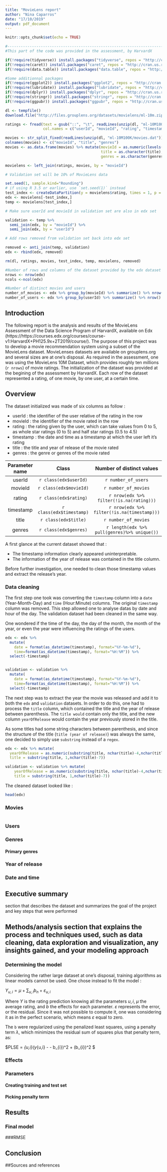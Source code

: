 ```yaml
---
title: "MovieLens report"
author: "Nina Caparros"
date: "17/10/2019"
output: pdf_document
---
```


```r
knitr::opts_chunk$set(echo = TRUE)
```

```r
#------------------------------------------------------------------------
#This part of the code was provided in the assessment, by HarvardX

if(!require(tidyverse)) install.packages("tidyverse", repos = "http://cran.us.r-project.org")
if(!require(caret)) install.packages("caret", repos = "http://cran.us.r-project.org")
if(!require(data.table)) install.packages("data.table", repos = "http://cran.us.r-project.org")

#Some additionnal packages
if(!require(ggplot2)) install.packages("ggplot2", repos = "http://cran.us.r-project.org")
if(!require(lubridate)) install.packages("lubridate", repos = "http://cran.us.r-project.org")
if(!require(dplyr)) install.packages("dplyr", repos = "http://cran.us.r-project.org")
if(!require(stringr)) install.packages("stringr", repos = "http://cran.us.r-project.org")
if(!require(ggpubr)) install.packages("ggpubr", repos = "http://cran.us.r-project.org")

dl <- tempfile()
download.file("http://files.grouplens.org/datasets/movielens/ml-10m.zip", dl)

ratings <- fread(text = gsub("::", "\t", readLines(unzip(dl, "ml-10M100K/ratings.dat"))),
                 col.names = c("userId", "movieId", "rating", "timestamp"))

movies <- str_split_fixed(readLines(unzip(dl, "ml-10M100K/movies.dat")), "\\::", 3)
colnames(movies) <- c("movieId", "title", "genres")
movies <- as.data.frame(movies) %>% mutate(movieId = as.numeric(levels(movieId))[movieId],
                                           title = as.character(title),
                                           genres = as.character(genres))

movielens <- left_join(ratings, movies, by = "movieId")

# Validation set will be 10% of MovieLens data

set.seed(1, sample.kind="Rounding")
# if using R 3.5 or earlier, use `set.seed(1)` instead
test_index <- createDataPartition(y = movielens$rating, times = 1, p = 0.1, list = FALSE)
edx <- movielens[-test_index,]
temp <- movielens[test_index,]

# Make sure userId and movieId in validation set are also in edx set

validation <- temp %>% 
  semi_join(edx, by = "movieId") %>%
  semi_join(edx, by = "userId")

# Add rows removed from validation set back into edx set

removed <- anti_join(temp, validation)
edx <- rbind(edx, removed)

rm(dl, ratings, movies, test_index, temp, movielens, removed)

```

```r
#Number of rows and columns of the dataset provided by the edx dataset
nrows <- nrow(edx)
ncols <-ncol(edx)

#Number of distinct movies and users
number_of_movies <- edx %>% group_by(movieId) %>% summarize() %>% nrow()
number_of_users <- edx %>% group_by(userId) %>% summarize() %>% nrow()

```

## Introduction

The following report is the analysis and results of the MovieLens Assessment of the Data Science Program of HarvardX, available on Edx (https://https://courses.edx.org/courses/course-v1:HarvardX+PH125.9x+2T2019/course/). The purpose of this project was to develop a movie recommendation system using a subset of the MovieLens dataset. MovieLenses datasets are available on grouplens.org and several sizes are at one's disposal. As required in the assessment, one was using the MovieLens 10M Dataset, which provides roughly ten millions (`r nrows`) of movie ratings. The initialization of the dataset was provided at the begining of the assessment by HarvardX. Each row of the dataset represented a rating, of one movie, by one user, at a certain time.

## Overview

The dataset initialized was made of six columns as follow :

* userId : the identifier of the user relative of the rating in the row
* movieId : the identifier of the movie rated in the row
* rating : the rating given by the user, which can take values from 0 to 5, as whole star ratings (0 to 5) and half star ratings (0.5 to 4.5)
* timestamp : the date and time as a timestamp at which the user left it's rating
* title : the title and year of release of the movie rated
* genres : the genre or genres of the movie rated

| Parameter name 	| Class	| Number of distinct values | Minimum value 	|  Maximum value 	|  Mean value 	| Median value |
|:----:	|:-:	|:-:	|:-:	|:-:	|
| userId 	|  `r class(edx$userId)` 	| `r number_of_users` |  Not relevant 	|  Not relevant 	| Not relevant | Not relevant | 
| movieId	| `r class(edx$movieId)` | `r number_of_movies` |Not relevant 	|  Not relevant 	| Not relevant | Not relevant | 
| rating	| `r class(edx$rating)`	| `r nrow(edx %>% filter(!is.na(rating)))` |  `r min(edx$rating)` 	| `r max(edx$rating)`	| `r mean(edx$rating)` | `r median(edx$rating)` |
| timestamp 	|  `r class(edx$timestamp)` 	| `r nrow(edx %>% filter(!is.na(timestamp)))` |  `r min(edx$timestamp)` 	| `r max(edx$timestamp)`	| `r mean(edx$timestamp)` | `r median(edx$timestamp)` |
| title	| `r class(edx$title)` | `r number_of_movies` |Not relevant 	|  Not relevant 	| Not relevant | Not relevant | 
| genres	| `r class(edx$genres)`	| `r length(edx %>% pull(genres)%>% unique())`  |Not relevant 	|  Not relevant 	| Not relevant | Not relevant | 

A first glance at the current dataset showed that : 

* The timestamp information clearly appeared uninterpretable. 
* The information of the year of release was contained in the title column.

Before further investigation, one needed to clean those timestamp values and extract the release's year.

### Data cleaning

The first step one took was converting the `timestamp` column into a `date` (Year-Month-Day) and `time` (Hour:Minute) columns. The original `timestamp` column was removed. This step allowed one to analyse datas by date and hour of the day. The validation dataset had been cleaned in the same way.

One wondered if the time of the day, the day of the month, the month of the year, or even the year were influencing the ratings of the users.

```r
edx <- edx %>% 
  mutate(
    date = format(as_datetime(timestamp), format="%Y-%m-%d"), 
    time=format(as_datetime(timestamp), format="%H:%M")) %>% 
  select(-timestamp)


validation <- validation %>% 
  mutate(
    date = format(as_datetime(timestamp), format="%Y-%m-%d"), 
    time=format(as_datetime(timestamp), format="%H:%M")) %>% 
  select(-timestamp)

```

The next step was to extract the year the movie was released and add it to both the `edx` and `validation` datasets.
In order to do this, one had to process the `title` column, which contained the title and the year of release between parenthesis. The `title would` contain only the title, and the new column `yearOfRelease` would contain the year previously stored in the title. 

As some titles had some string characters between parenthesis, and since the structure of the title (`title (year of release)`) was always the same, one decided to simply use `substring` instead of a `regex`.

```r
edx <- edx %>% mutate(
  yearOfRelease = as.numeric(substring(title, nchar(title)-4,nchar(title)-1)),
  title = substring(title, 1,nchar(title)-7))

validation <- validation %>% mutate(
    yearOfRelease = as.numeric(substring(title, nchar(title)-4,nchar(title)-1)),
    title = substring(title, 1,nchar(title)-7))
```

The cleaned dataset looked like : 

```r
head(edx)
```

### Movies

```r

```

### Users

### Genres

#### Primary genres

### Year of release

### Date and time

## Executive summary 

section that describes the dataset and summarizes the goal of the project and key steps that were performed

## Methods/analysis section that explains the process and techniques used, such as data cleaning, data exploration and visualization, any insights gained, and your modeling approach



### Determining the model

Considering the rather large dataset at one's disposal, training algorithms as linear models cannot be used. One chose instead to fit the model :

$Y_{u,i} = \mu + \sum_{u,i} b_{n} + \varepsilon_{u,i}$

Where $Y$ is the rating prediction knowing all the parameters $u,i$, $\mu$ the average rating, and $b$ the effects for each parameter. $\varepsilon$ represents the error, or the residual. Since it was not possible to compute it, one was considering it as in the perfect scenario, which means $\varepsilon$ equal to zero.

The `b` were regularized using the penalized least squares, using a penalty term $\lambda$, which minimizes the residual sum of squares plus that penalty term, as:

$PLSE = \frac{1}{N} \sum_{u,i}(y_{u,i} - \mu - b_{i})^2 + \lambda \sum(b_{i})^2 $

### Effects

### Parameters

#### Creating training and test set

#### Picking penalty term

## Results

### Final model

###RMSE

## Conclusion

##Sources and references
